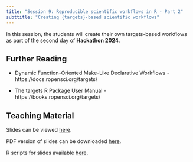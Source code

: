 ```yaml
---
title: "Session 9: Reproducible scientific workflows in R - Part 2"
subttitle: "Creating {targets}-based scientific workflows"
---
```


In this session, the students will create their own targets-based workflows as part of the second day of **Hackathon 2024**.

## Further Reading

-   Dynamic Function-Oriented Make-Like Declarative Workflows - https://docs.ropensci.org/targets/

-   The targets R Package User Manual - https://books.ropensci.org/targets/

## Teaching Material

Slides can be viewed [here](https://oxfordihtm.github.io/open-reproducible-science/session9.html).

PDF version of slides can be downloaded [here](https://oxfordihtm.github.io/open-reproducible-science/pdf/session9-reproducible-scientific-workflows.pdf).

R scripts for slides available [here](https://github.com/OxfordIHTM/open-reproducible-science/blob/main/session9.Rmd).
